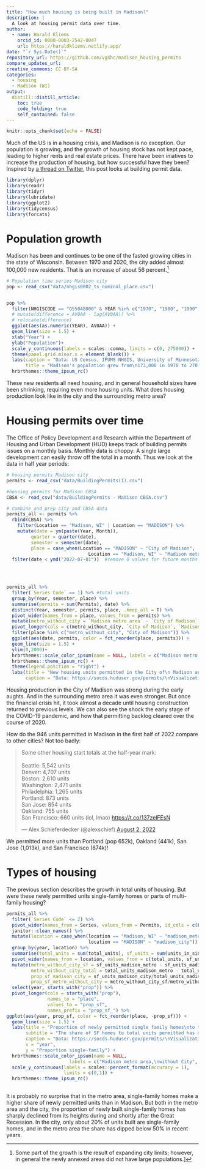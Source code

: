 ```yaml
---
title: "How much housing is being built in Madison?"
description: |
  A look at housing permit data over time.
author:
  - name: Harald Kliems 
    orcid_id: 0000-0003-2542-0047
    url: https://haraldkliems.netlify.app/
date: "`r Sys.Date()`"
repository_url: https://github.com/vgXhc/madison_housing_permits
compare_updates_url:
creative_commons: CC BY-SA
categories:
  - housing
  - Madison (WI)
output: 
  distill::distill_article:
    toc: true
    code_folding: true
    self_contained: false
---
```


```r
knitr::opts_chunk$set(echo = FALSE)
```

Much of the US is in a housing crisis, and Madison is no exception. Our population is growing, and the growth of housing stock has not kept pace, leading to higher rents and real estate prices. There have been iniatives to increase the production of housing, but how successful have they been? Inspired by [a thread on Twitter](https://twitter.com/alexschief/status/1554260646904168448), this post looks at building permit data.

```r
library(dplyr)
library(readr)
library(tidyr)
library(lubridate)
library(ggplot2)
library(tidycensus)
library(forcats)
```

# Population growth
Madison has been and continues to be one of the fasted growing cities in the state of Wisconsin. Between 1970 and 2020, the city added almost 100,000 new residents. That is an increase of about 56 percent.[^1]

[^1]: Some part of the growth is the result of expanding city limits; however, in general the newly annexed areas did not have large populations.]




```r
# Population time series Madison city
pop <- read_csv("data/nhgis0002_ts_nominal_place.csv")


pop %>% 
  filter(NHGISCODE == "G55048000" & YEAR %in% c("1970", "1980", "1990", "2000", "2010", "2020")) %>% 
  # mutate(difference = AV0AA - lag(AV0AA)) %>% 
  # relocate(difference)
  ggplot(aes(as.numeric(YEAR), AV0AA)) +
  geom_line(size = 1.5) +
  xlab("Year") +
  ylab("Population")+
  scale_y_continuous(labels = scales::comma, limits = c(0, 275000)) +
  theme(panel.grid.minor.x = element_blank()) +
  labs(caption = "Data: US Census, IPUMS NHGIS, University of Minnesota, www.nhgis.org\nVisualization: Harald Kliems",
       title = "Madison's population grew from\n173,000 in 1970 to 270,000 in 2020 (+56%)") +
  hrbrthemes::theme_ipsum_rc()
```

These new residents all need housing, and in general household sizes have been shrinking, requiring even more housing units. What does housing production look like in the city and the surrounding metro area?

# Housing permits over time

The Office of Policy Development
and Research within the Department of Housing and Urban Development (HUD) keeps track of building permits issues on a monthly basis. Monthly data is choppy: A single large development can easily throw off the total in a month. Thus we look at the data in half year periods:

```r
# housing permits Madison city
permits <- read_csv("data/BuildingPermits(1).csv")

#housing permits for Madison CBSA
CBSA <- read_csv("data/BuildingPermits - Madison CBSA.csv")

# combine and prep city and CBSA data
permits_all <- permits %>% 
  rbind(CBSA) %>% 
    filter(Location == "Madison, WI" | Location == "MADISON") %>% 
    mutate(date = ym(paste(Year, Month)),
         quarter = quarter(date),
         semester = semester(date),
         place = case_when(Location == "MADISON" ~ "City of Madison",
                              Location == "Madison, WI" ~ "Madison metro area")) %>% 
  filter(date < ymd("2022-07-01"))  #remove 0 values for future months

  


permits_all %>% 
  filter(`Series Code` == 1) %>% #total units
  group_by(Year, semester, place) %>% 
  summarise(permits = sum(Permits), date) %>% 
  distinct(Year, semester, permits, place, .keep_all = T) %>% 
  pivot_wider(names_from = place, values_from = permits) %>% 
  mutate(metro_without_city = `Madison metro area` - `City of Madison`) %>% 
  pivot_longer(cols = c(metro_without_city, `City of Madison`, `Madison metro area`), names_to = "place", values_to = "permits") %>% 
  filter(place %in% c("metro_without_city", "City of Madison")) %>% 
  ggplot(aes(date, permits, color = fct_reorder(place, permits))) +
  geom_line(size = 1.5) +
  ylim(0,2000)+
  hrbrthemes::scale_color_ipsum(name = NULL, labels = c("Madison metro area,\nwithout City", "City of Madison only")) +
  hrbrthemes::theme_ipsum_rc() +
  theme(legend.position = "right") +
  labs(title = "New housing units permitted in the City of\n Madison and the surrounding metro area", subtitle = "Both the total number and the trend over\ntime are similar between the two",
       caption = "Data: https://socds.huduser.gov/permits/\nVisualization: Harald Kliems\nMadison metro area encompasses Dane, Green, Iowa, and Columbia counties")


```
Housing production in the City of Madison was strong during the early aughts. And in the surrounding metro area it was even stronger. But once the financial crisis hit, it took almost a decade until housing construction returned to previous levels. We can also see the shock the early stage of the COVID-19 pandemic, and how that permitting backlog cleared over the course of 2020. 

How do the 946 units permitted in Madison in the first half of 2022 compare to other cities? Not too badly:

```{=html}

<blockquote class="twitter-tweet"><p lang="en" dir="ltr">Some other housing start totals at the half-year mark:<br><br>Seattle: 5,542 units<br>Denver: 4,707 units<br>Boston: 2,610 units<br>Washington: 2,471 units<br>Philadelphia: 1,265 units<br>Portland: 873 units<br>San Jose: 854 units<br>Oakland: 755 units<br>San Francisco: 660 units (lol, lmao) <a href="https://t.co/137zelFEsN">https://t.co/137zelFEsN</a></p>&mdash; Alex Schieferdecker (@alexschief) <a href="https://twitter.com/alexschief/status/1554260646904168448?ref_src=twsrc%5Etfw">August 2, 2022</a></blockquote> <script async src="https://platform.twitter.com/widgets.js" charset="utf-8"></script> 
```

We permitted more units than Portland (pop 652k), Oakland (441k), San Jose (1,013k), and San Francisco (874k)!

# Types of housing
The previous section describes the growth in total units of housing. But were these newly permitted units single-family homes or parts of multi-family housing?

```r
permits_all %>% 
  filter(`Series Code` <= 2) %>% 
  pivot_wider(names_from = Series, values_from = Permits, id_cols = c(Location, Year, Month)) %>% 
  janitor::clean_names() %>% 
  mutate(location = case_when(location == "Madison, WI" ~ "madison_metro",
                              location == "MADISON" ~ "madison_city")) %>% 
  group_by(year, location) %>% 
  summarise(total_units = sum(total_units), sf_units = sum(units_in_single_family_structures)) %>% 
  pivot_wider(names_from = location, values_from = c(total_units, sf_units)) %>% 
  mutate(metro_without_city_sf = sf_units_madison_metro - sf_units_madison_city,
         metro_without_city_total = total_units_madison_metro - total_units_madison_city,
         prop_sf_madison_city = sf_units_madison_city/total_units_madison_city,
         prop_sf_metro_without_city = metro_without_city_sf/metro_without_city_total) %>% 
  select(year, starts_with("prop")) %>% 
  pivot_longer(cols = starts_with("prop"), 
               names_to = "place", 
               values_to = "prop_sf",
               names_prefix = "prop_sf_") %>% 
ggplot(aes(year, prop_sf, color = fct_reorder(place, -prop_sf))) +
  geom_line(size = 1.5) +
  labs(title = "Proportion of newly permitted single family homes\nto total units permitted",
       subtitle = "The share of SF homes to total units permitted has declined over time. In the City of Madison the\nshare is much lower than in the surrounding metro area.",
       caption = "Data: https://socds.huduser.gov/permits/\nVisualization: Harald Kliems",
       x = "year",
       y = "Proportion single-family") +
  hrbrthemes::scale_color_ipsum(name = NULL, 
                       labels = c("Madison metro area,\nwithout City", "City of Madison only")) +
  scale_y_continuous(labels = scales::percent_format(accuracy = 1), 
                     limits = c(0,1)) +
  hrbrthemes::theme_ipsum_rc()
  
```

It is probably no surprise that in the metro area, single-family homes make a higher share of newly permitted units than in Madison. But both in the metro area and the city, the proportion of newly built single-family homes has sharply declined from its heights during and shortly after the Great Recession. In the city, only about 20% of units built are single-family homes, and in the metro area the share has dipped below 50% in recent years. 





<!-- # Housing stock versus new permits -->
<!-- Newly permitted units only cover one side of the story. After all, a new building may replace an old unit (often but not always with the new building having more housing units). Using Census data, we can also look at housing stock over time, going all the back to 1970. -->

<!-- ```{r acs-housing-units} -->
<!-- housing_units <- read_csv("data/nhgis0003_ts_nominal_place.csv") -->

<!-- housing_units %>%  -->
<!--     filter(NHGISCODE == "G55048000" & YEAR %in% c("1970", "1980", "1990", "2000", "2010", "2020")) %>%  -->
<!--   relocate(A41AA) %>%  -->
<!--   ggplot(aes(as.numeric(YEAR), A41AA)) + -->
<!--   geom_line() + -->
<!--   xlab("Year") + -->
<!--   ylab("Housing units")+ -->
<!--   scale_y_continuous(labels = scales::comma, limits = c(0, 140000)) + -->
<!--   theme(panel.grid.minor.x = element_blank()) + -->
<!--   labs(caption = "Data: US Census, IPUMS NHGIS, University of Minnesota, www.nhgis.org\nVisualization: Harald Kliems", -->
<!--        title = "The number of housing units in Madison grew from\n57,000 in 1970 to 126,000 in 2020 (+121%)") + -->
<!--   hrbrthemes::theme_ipsum_rc() -->

<!-- ``` -->

<!-- ```{r housing-stock-vs-pop} -->
<!-- housing_units %>%  -->
<!--     filter(NHGISCODE == "G55048000" & YEAR %in% c("1970", "1980", "1990", "2000", "2010", "2020")) %>%  -->
<!--   mutate(YEAR = as.character(YEAR)) %>%  -->
<!--   relocate(A41AA) %>%  -->
<!--   inner_join(pop, by = c("NHGISCODE", "YEAR")) %>%  -->
<!--   rename(housing_units = A41AA, -->
<!--          population = AV0AA) %>%  -->
<!--   pivot_longer(c(housing_units, population), names_to = "name", values_to = "value") %>% -->
<!--   ggplot(aes(YEAR, value, group = name, color = name)) + -->
<!--   geom_line() + -->
<!--   ylim(c(0, 275000)) -->
<!--   xlab("Year") + -->
<!--   ylab("Housing units")+ -->
<!--   scale_y_continuous(labels = scales::comma, limits = c(0, 140000)) + -->
<!--   theme(panel.grid.minor.x = element_blank()) + -->
<!--   labs(caption = "Data: US Census, IPUMS NHGIS, University of Minnesota, www.nhgis.org\nVisualization: Harald Kliems", -->
<!--        title = "The number of housing units in Madison grew from\n57,000 in 1970 to 126,000 in 2020 (+121%)") + -->
<!--   hrbrthemes::theme_ipsum_rc() -->




<!-- pop %>%  -->
<!--   filter(NHGISCODE == "G55048000" & YEAR %in% c("1970", "1980", "1990", "2000", "2010", "2020")) -->


<!-- housing_units %>%  -->
<!--     filter(NHGISCODE == "G55048000" & YEAR %in% c("1970", "1980", "1990", "2000", "2010", "2020")) %>%  -->
<!--   mutate(YEAR = as.character(YEAR)) %>%  -->
<!--   relocate(A41AA) %>%  -->
<!--   inner_join(pop, by = c("NHGISCODE", "YEAR")) %>%  -->
<!--   rename(housing_units = A41AA, -->
<!--          population = AV0AA) %>%  -->
<!--   mutate(units_per_person = housing_units/population) %>%  -->
<!--   ggplot(aes(YEAR, units_per_person)) + -->
<!--   geom_point() -->

<!-- ``` -->


